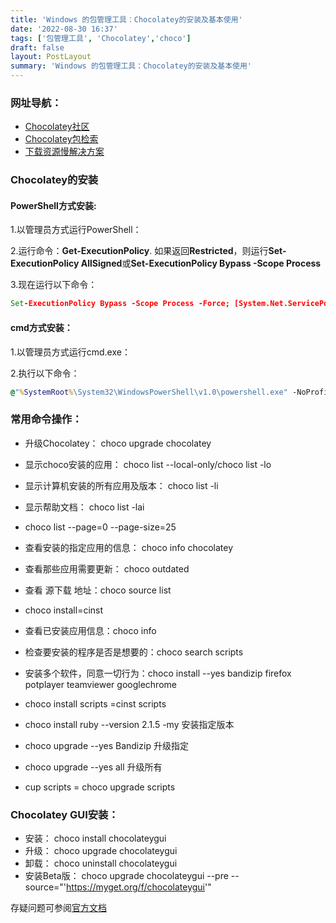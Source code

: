 ```yaml
---
title: 'Windows 的包管理工具：Chocolatey的安装及基本使用'
date: '2022-08-30 16:37'
tags: ['包管理工具', 'Chocolatey','choco']
draft: false
layout: PostLayout
summary: 'Windows 的包管理工具：Chocolatey的安装及基本使用'
---
```


### 网址导航：
* [Chocolatey社区](https://community.chocolatey.org/)
* [Chocolatey包检索](https://community.chocolatey.org/packages)
* [下载资源慢解决方案](https://www.csdn.net/tags/NtjaMg1sMjgyMDItYmxvZwO0O0OO0O0O.html)
### Chocolatey的安装
#### PowerShell方式安装:

1.以管理员方式运行PowerShell：


2.运行命令：**Get-ExecutionPolicy**. 如果返回**Restricted**，则运行**Set-ExecutionPolicy AllSigned**或**Set-ExecutionPolicy Bypass -Scope Process**

3.现在运行以下命令：
```cmd
Set-ExecutionPolicy Bypass -Scope Process -Force; [System.Net.ServicePointManager]::SecurityProtocol = [System.Net.ServicePointManager]::SecurityProtocol -bor 3072; iex ((New-Object System.Net.WebClient).DownloadString('https://community.chocolatey.org/install.ps1'))
```


#### cmd方式安装：



1.以管理员方式运行cmd.exe：

2.执行以下命令：
```cmd
@"%SystemRoot%\System32\WindowsPowerShell\v1.0\powershell.exe" -NoProfile -InputFormat None -ExecutionPolicy Bypass -Command "[System.Net.ServicePointManager]::SecurityProtocol = 3072; iex ((New-Object System.Net.WebClient).DownloadString('https://community.chocolatey.org/install.ps1'))" && SET "PATH=%PATH%;%ALLUSERSPROFILE%\chocolatey\bin"
```

### 常用命令操作：


* 升级Chocolatey： choco upgrade chocolatey
* 显示choco安装的应用： choco list --local-only/choco list -lo   
* 显示计算机安装的所有应用及版本： choco list -li      
*  显示帮助文档： choco list -lai   
*  choco list --page=0 --page-size=25
* 查看安装的指定应用的信息： choco info chocolatey     
* 查看那些应用需要更新： choco outdated    
* 查看 源下载 地址：choco source list  




* choco install=cinst
* 查看已安装应用信息：choco info  
* 检查要安装的程序是否是想要的：choco search scripts   
* 安装多个软件，同意一切行为：choco install --yes bandizip firefox potplayer teamviewer googlechrome       
* choco install scripts =cinst scripts
* choco install ruby --version 2.1.5 -my   安装指定版本




* choco upgrade --yes Bandizip    升级指定
* choco upgrade --yes all   升级所有
* cup scripts = choco upgrade scripts


### Chocolatey GUI安装：


* 安装： choco install chocolateygui
* 升级： choco upgrade chocolateygui
* 卸载： choco uninstall chocolateygui
* 安装Beta版： choco upgrade chocolateygui --pre --source="'https://myget.org/f/chocolateygui'"



存疑问题可参阅[官方文档](https://docs.chocolatey.org/en-us/chocolatey-gui/)












